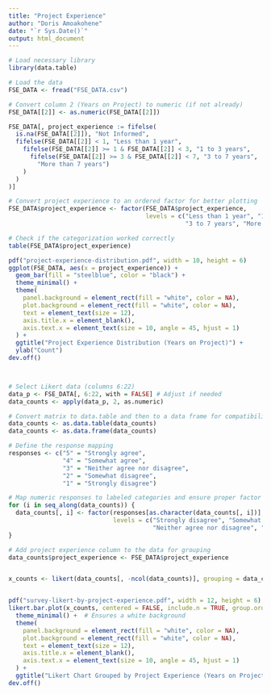 ```yaml
---
title: "Project Experience"
author: "Doris Amoakohene"
date: "`r Sys.Date()`"
output: html_document
---
```


```r
# Load necessary library
library(data.table)

# Load the data
FSE_DATA <- fread("FSE_DATA.csv")

# Convert column 2 (Years on Project) to numeric (if not already)
FSE_DATA[[2]] <- as.numeric(FSE_DATA[[2]])
```


```r
FSE_DATA[, project_experience := fifelse(
  is.na(FSE_DATA[[2]]), "Not Informed",
  fifelse(FSE_DATA[[2]] < 1, "Less than 1 year",
    fifelse(FSE_DATA[[2]] >= 1 & FSE_DATA[[2]] < 3, "1 to 3 years",
      fifelse(FSE_DATA[[2]] >= 3 & FSE_DATA[[2]] < 7, "3 to 7 years",
        "More than 7 years")
    )
  )
)]
```


```r
# Convert project experience to an ordered factor for better plotting
FSE_DATA$project_experience <- factor(FSE_DATA$project_experience, 
                                      levels = c("Less than 1 year", "1 to 3 years", 
                                                 "3 to 7 years", "More than 7 years", "Not Informed"))

# Check if the categorization worked correctly
table(FSE_DATA$project_experience)

```





```r
pdf("project-experience-distribution.pdf", width = 10, height = 6)
ggplot(FSE_DATA, aes(x = project_experience)) +
  geom_bar(fill = "steelblue", color = "black") +
  theme_minimal() +
  theme(
    panel.background = element_rect(fill = "white", color = NA),
    plot.background = element_rect(fill = "white", color = NA),
    text = element_text(size = 12),
    axis.title.x = element_blank(),
    axis.text.x = element_text(size = 10, angle = 45, hjust = 1)
  ) +
  ggtitle("Project Experience Distribution (Years on Project)") +
  ylab("Count")
dev.off()



# Select Likert data (columns 6:22)
data_p <- FSE_DATA[, 6:22, with = FALSE] # Adjust if needed
data_counts <- apply(data_p, 2, as.numeric)

# Convert matrix to data.table and then to a data frame for compatibility with likert
data_counts <- as.data.table(data_counts)
data_counts <- as.data.frame(data_counts)

# Define the response mapping
responses <- c("5" = "Strongly agree", 
               "4" = "Somewhat agree", 
               "3" = "Neither agree nor disagree", 
               "2" = "Somewhat disagree", 
               "1" = "Strongly disagree")

# Map numeric responses to labeled categories and ensure proper factor levels
for (i in seq_along(data_counts)) {
  data_counts[, i] <- factor(responses[as.character(data_counts[, i])], 
                             levels = c("Strongly disagree", "Somewhat disagree", 
                                        "Neither agree nor disagree", "Somewhat agree", "Strongly agree"))
}

# Add project experience column to the data for grouping
data_counts$project_experience <- FSE_DATA$project_experience


x_counts <- likert(data_counts[, -ncol(data_counts)], grouping = data_counts$project_experience)


pdf("survey-likert-by-project-experience.pdf", width = 12, height = 6)
likert.bar.plot(x_counts, centered = FALSE, include.n = TRUE, group.order = x_counts$results$Item, legend.position = "right") +
  theme_minimal() +  # Ensures a white background
  theme(
    panel.background = element_rect(fill = "white", color = NA),
    plot.background = element_rect(fill = "white", color = NA),
    text = element_text(size = 12),
    axis.title.x = element_blank(),
    axis.text.x = element_text(size = 10, angle = 45, hjust = 1)
  ) +
  ggtitle("Likert Chart Grouped by Project Experience (Years on Project)")
dev.off()

```

